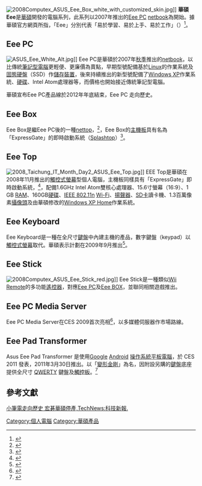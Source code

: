 {{Expand |time=2009-04-27T13:46:33+00:00 }}<!-- 本调用由 {{subst:Expand/auto}} 自动产生。 -->
[[File:2008Computex_ASUS_Eee_Box_white_with_customized_skin.jpg|thumb]]]]
'''華碩Eee'''是[[華碩|華碩]]開發的電腦系列，此系列以2007年推出的[[Eee_PC|Eee PC]] [[netbook|netbook]]為開始。據華碩官方網頁所指，「Eee」分別代表「易於學習、易於上手、易於工作」（{{lang|en|Easy to learn, Easy to play and Easy to work.}}）<ref>{{cite web | url=http://eeepc.asus.com/global/ | title=ASUS Eee PC | publisher=[[華碩|華碩]] | year=2008 | accessdate=2008-04-10 | deadurl=yes | archiveurl=https://web.archive.org/web/20080409092851/http://eeepc.asus.com/global/ | archivedate=2008-04-09 }}</ref>。

==Eee PC==
{{main|Eee PC}}
[[File:ASUS_Eee_White_Alt.jpg|thumb]]]]
Eee PC是華碩於2007年[[秋季|秋季]]推出的[[netbook|netbook]]，以比傳統[[筆記型電腦|筆記型電腦]]更輕便、更廉價為賣點，早期型號配備基於[[Linux|Linux]]的作業系統及[[固態硬盤|固態硬盤]]（SSD）作[[儲存裝置|儲存裝置]]，後來持續推出的新型號配備了[[Windows_XP|Windows XP]]作業系統、[[硬碟|硬碟]]、Intel Atom處理器等，而價格也開始接近傳統筆記型電腦。

華碩宣布Eee PC產品線於2012年年底結束，Eee PC 走向歷史。

==Eee Box==
{{main|Eee BOX}}
Eee Box是繼Eee PC後的一種[[nettop|nettop]]，<ref>{{Cite web |url=http://www.pcmag.com/article2/0,2817,2316317,00.asp |title=ASUS Debuts Desktop-Equivalent Eee PC - News and Analysis by PC Magazine |access-date=2009-04-27 |archive-date=2018-10-02 |archive-url=https://web.archive.org/web/20181002221601/https://www.pcmag.com/article2/0,2817,2316317,00.asp |dead-url=no }}</ref>，Eee Box的[[主機板|主機板]]具有名為「ExpressGate」的即時啟動系統（[[Splashtop|Splashtop]]）<ref>{{Cite web |url=http://www.anandtech.com/systems/showdoc.aspx?i=3321&p=3 |title=AnandTech: ASUS Eee Box Preview & Intel's Atom Benchmarked |access-date=2009-04-27 |archive-date=2008-12-02 |archive-url=https://web.archive.org/web/20081202101349/http://www.anandtech.com/systems/showdoc.aspx?i=3321&p=3 |dead-url=no }}</ref>。

==Eee Top==
[[File:2008_Taichung_IT_Month_Day2_ASUS_Eee_Top.jpg|thumb]]]]
{{main|Eee Top}}
EEE Top是華碩在2008年11月推出的[[觸控式螢幕|觸控式螢幕]]型個人電腦，主機板同樣具有「ExpressGate」即時啟動系統，<ref>{{Cite web |url=http://crave.cnet.co.uk/desktops/0,39029426,49299331,00.htm |title=14-Oct-2008 review by CNet |access-date=2009-04-27 |archive-url=https://web.archive.org/web/20090209190220/http://crave.cnet.co.uk/desktops/0,39029426,49299331,00.htm |archive-date=2009-02-09 |dead-url=yes }}</ref>，配備1.6GHz Intel Atom雙核心處理器、15.6寸螢幕（16:9）、1 GB [[隨機存取記憶體|RAM]]、160GB[[硬碟|硬碟]]、[[IEEE_802.11n|IEEE 802.11n]] [[Wi-Fi|Wi-Fi]]、[[揚聲器|揚聲器]]、[[Secure_Digital|SD卡]]讀卡機、1.3百萬像素[[攝像頭|攝像頭]]及由華碩修改的[[Windows_XP|Windows XP Home]]作業系統。

==Eee Keyboard==
{{Future product|section=yes}}
{{main|ASUS Eee Keyboard}}
Eee Keyboard是一種在全尺寸[[鍵盤|鍵盤]]中內建主機的產品，數字鍵盤（keypad）以[[觸控式螢幕|觸控式螢幕]]取代。華碩表示計劃在2009年9月推出<ref>{{Cite web |url=http://www.osnews.com/story/20736/Trends_Are_Cyclical_the_Asus_Eee_Keyboard |title=OSNews preliminary review |access-date=2009-04-27 |archive-date=2018-08-26 |archive-url=https://web.archive.org/web/20180826090131/http://www.osnews.com/story/20736/Trends_Are_Cyclical_the_Asus_Eee_Keyboard |dead-url=no }}</ref>。

==Eee Stick ==
[[File:2008Computex_ASUS_Eee_Stick_red.jpg|thumb]]]]
{{main|Eee Stick}}
Eee Stick是一種類似[[Wii_Remote|Wii Remote]]的多功能[[遙控器|遙控器]]，對應[[Eee_PC|Eee PC]]及[[Eee_BOX|Eee BOX]]，並聯同相關遊戲推出。

==Eee PC Media Server==
{{Future product|section=yes}}
Eee PC Media Server在CES 2009首次亮相<ref>{{Cite web |url=http://www.liliputing.com/2009/01/asus-launches-eee-pc-d200-media-server-with-touchscreen.html |title=Asus launches Eee PC D200 media server with touchscreen |access-date=2009-04-27 |archive-date=2009-08-17 |archive-url=https://web.archive.org/web/20090817213019/http://www.liliputing.com/2009/01/asus-launches-eee-pc-d200-media-server-with-touchscreen.html |dead-url=no }}</ref>，以多媒體伺服器作市場路線。

==Eee Pad Transformer==
{{main|Asus Eee Pad Transformer}}
Asus Eee Pad Transformer 是使用[[Google|Google]] [[Android|Android]] [[操作系統|操作系統]][[平板電腦|平板電腦]]，於 CES 2011 發表，2011年3月30日推出。以「[[變形金剛|變形金剛]]」為名，因附設另購的[[鍵盤|鍵盤]]底座提供全尺寸 [[QWERTY|QWERTY]] 鍵盤及[[觸控板|觸控板]]。<ref>{{cite web |url=http://pcm.my-magazine.me/main/review/view/1924 |title=存档副本 |accessdate=2012-05-09 |deadurl=yes |archiveurl=https://web.archive.org/web/20120520050621/http://pcm.my-magazine.me/main/review/view/1924 |archivedate=2012-05-20 }}</ref>


==參考文獻==
<div class="references-small">
<references />
[http://technews.tw/2013/01/06/acer-2/  小筆電走向歷史 宏碁華碩停產,TechNews:科技新報.] {{Wayback|url=http://technews.tw/2013/01/06/acer-2/ |date=20201031214847 }}
</div>

[[Category:個人電腦|Category:個人電腦]]
[[Category:華碩產品|Category:華碩產品]]